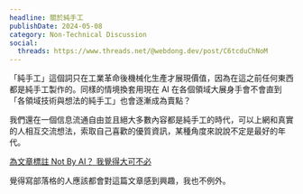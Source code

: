 ```yaml
---
headline: 關於純手工
publishDate: 2024-05-08
category: Non-Technical Discussion
social:
  threads: https://www.threads.net/@webdong.dev/post/C6tcduChNoM
---
```


「純手工」這個詞只在工業革命後機械化生產才展現價值，因為在這之前任何東西都是純手工製作的。同樣的情境換套用現在 AI 在各個領域大展身手會不會直到「各領域技術與想法的純手工」也會逐漸成為賣點？

我們還在一個信息流通自由並且絕大多數內容都是純手工的時代，可以上網和真實的人相互交流想法，索取自己喜歡的優質資訊，某種角度來說說不定是最好的年代。

[為文章標註 Not By AI？ 我覺得大可不必](https://blog.kyomind.tw/not-by-ai/)

覺得寫部落格的人應該都會對這篇文章感到興趣，我也不例外。
